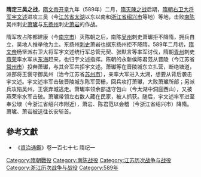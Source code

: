 '''隋定三吴之战'''，[[隋文帝|隋文帝]][[开皇|开皇]]九年（589年）二月，[[隋灭陳之战|隋灭陳之战]]后期，[[隋朝|隋朝]][[右卫大将军|右卫大将军]][[宇文述|宇文述]]进攻三吴（今[[江苏省|江苏省]][[太湖|太湖]]以东以南和[[浙江省|浙江省]][[绍兴市|绍兴市]]等地）等地，击败[[南陈|南陈]]吴州刺史[[萧瓛|萧瓛]]与[[东扬州|东扬州]]刺史[[萧岩|萧岩]]的作战。

隋军攻占陈都建康（今[[南京市|南京市]]）灭陈朝之后，南陈[[吴州|吴州]]刺史萧瓛拒不降隋，拥兵自立，吴地人推举他为主。东扬州[[刺史|刺史]]萧岩也据东扬州拒不降隋。589年二月初，[[隋文帝|隋文帝]]杨坚派右卫大将军宇文述统行军总管元契、张默言等率军讨伐，隋朝[[青州|青州]]刺史[[燕荣|燕荣]]率水军从[[东海|东海]]赶来，也归宇文述指挥。陈朝的永新侯陈君范从晋陵（今江苏省[[常州市|常州市]]）投奔萧瓛，与其合军共拒宇文述。萧瓛等在晋陵城东立扎营，断绝塘道，派部将王褒守御吴州（治今江苏省[[苏州市|苏州市]]），亲率大军进入太湖，想要从背后袭击宇文述。宇文述率军击破晋陵城东陈军营栅，回兵攻打萧瓛，大败萧瓛所部；另派兵攻陷吴州，王褒弃城逃走。萧瓛率领余部退守包山（今太湖中洞庭西山），又被燕荣率水军击破。萧瓛带领左右数人藏在民家，被人抓获。随后，宇文述率军进至奉公埭（今浙江省绍兴市附近），萧岩、陈君范以会稽（今浙江省绍兴市）降隋。萧瓛、萧岩被送往长安斩首。

==參考文獻==
*《[[資治通鑑|資治通鑑]]》卷一百七十七 隋纪一

{{DEFAULTSORT:S}}
[[Category:隋朝戰役|Category:隋朝戰役]]
[[Category:南陈战役|Category:南陈战役]]
[[Category:江苏历次战争与战役|Category:江苏历次战争与战役]]
[[Category:浙江历次战争与战役|Category:浙江历次战争与战役]]
[[Category:589年|Category:589年]]